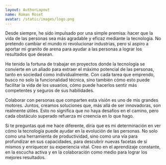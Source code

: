 ```yaml
---
layout: AuthorLayout
name: Roman Roset
avatar: /static/images/logo.png
---
```


Desde siempre, he sido impulsado por una simple premisa: hacer que la vida de las personas sea más agradable y eficaz mediante la tecnología. No pretendo cambiar el mundo ni revolucionar industrias, pero sí aspiro a aportar mi granito de arena para ayudar a las personas a lograr los resultados que desean.

He tenido la fortuna de trabajar en proyectos donde la tecnología se convierte en un aliado para extraer el máximo potencial de las personas, tanto en sociedad como individualmente. Con cada tarea que emprendo, busco no solo la funcionalidad técnica, sino también cómo esto puede facilitar la vida de los usuarios, cómo puede hacerlos sentir más competentes y seguros de sus habilidades.

Colaborar con personas que comparten esta visión es uno de mis grandes motores. Juntos, creamos soluciones que, más allá de ser innovadoras, son realmente útiles. Esto no significa que no haya desafíos en el camino, pero cada obstáculo superado refuerza mi creencia en lo que hago.

Si te preguntas qué me hace diferente, diría que es mi determinación en ver cómo la tecnología puede ayudar en la evolución de las personas. No solo como una herramienta de productividad, sino como una vía para profundizar en sus capacidades, para descubrir nuevas facetas de sí mismos y enriquecer su experiencia vital. Creo en el aprendizaje constante, en la escucha activa y en la colaboración como medio para lograr los mejores resultados.
